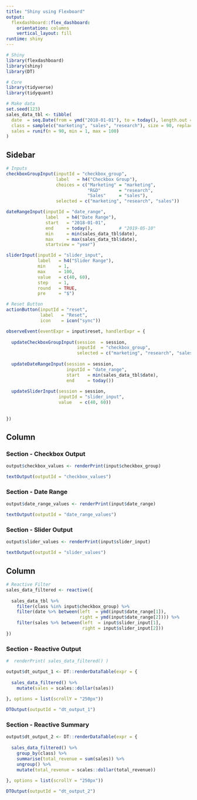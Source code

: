 ```yaml
---
title: "Shiny using Flexboard"
output: 
  flexdashboard::flex_dashboard:
    orientation: columns
    vertical_layout: fill
runtime: shiny
---
```


```r
# Shiny
library(flexdashboard)
library(shiny)
library(DT)

# Core
library(tidyverse)
library(tidyquant)
```

```r
# Make data
set.seed(123)
sales_data_tbl <- tibble(
  date  = seq.Date(from = ymd("2018-01-01"), to = today(), length.out = 90),
  class = sample(c("marketing", "sales", "research"), size = 90, replace = TRUE),
  sales = runif(n = 90, min = 1, max = 100)
)
```




Sidebar {.sidebar}
------------------------

```r
# Inputs
checkboxGroupInput(inputId = "checkbox_group", 
                   label   = h4("Checkbox Group"), 
                   choices = c("Marketing" = "marketing",
                               "R&D"       = "research",
                               "Sales"     = "sales"), 
                   selected = c("marketing", "research", "sales"))

dateRangeInput(inputId = "date_range", 
               label   = h4("Date Range"), 
               start   = "2018-01-01", 
               end     = today(),          # "2019-05-10" 
               min     = min(sales_data_tbl$date), 
               max     = max(sales_data_tbl$date), 
               startview = "year")

sliderInput(inputId = "slider_input", 
            label   = h4("Slider Range"), 
            min     = 1,
            max     = 100, 
            value   = c(40, 60), 
            step    = 1, 
            round   = TRUE, 
            pre     = "$")
```


```r
# Reset Button
actionButton(inputId = "reset", 
             label   = "Reset", 
             icon    = icon("sync"))

observeEvent(eventExpr = input$reset, handlerExpr = {
  
  updateCheckboxGroupInput(session  = session, 
                           inputId  = "checkbox_group", 
                           selected = c("marketing", "research", "sales"))
  
  updateDateRangeInput(session = session, 
                       inputId = "date_range", 
                       start   = min(sales_data_tbl$date), 
                       end     = today())
  
  updateSliderInput(session = session, 
                    inputId = "slider_input", 
                    value   = c(40, 60))
  
  
})
```



Column {data-width=500}
-----------------------

### Section - Checkbox Output

```r
output$checkbox_values <- renderPrint(input$checkbox_group)

textOutput(outputId = "checkbox_values")
```

### Section - Date Range

```r
output$date_range_values <- renderPrint(input$date_range)

textOutput(outputId = "date_range_values")
```

### Section - Slider Output

```r
output$slider_values <- renderPrint(input$slider_input)

textOutput(outputId = "slider_values")
```


Column {data-width=750}
-----------------------

```r
# Reactive Filter
sales_data_filtered <- reactive({
  
  sales_data_tbl %>%
    filter(class %in% input$checkbox_group) %>%
    filter(date %>% between(left  = ymd(input$date_range[1]), 
                            right = ymd(input$date_range[2]))) %>%
    filter(sales %>% between(left  = input$slider_input[1],
                             right = input$slider_input[2]))
})

```


### Section - Reactive Output

```r
#  renderPrint( sales_data_filtered() )

output$dt_output_1 <- DT::renderDataTable(expr = {
  
  sales_data_filtered() %>%
    mutate(sales = scales::dollar(sales))
  
}, options = list(scrollY = "250px"))

DTOutput(outputId = "dt_output_1")
```


### Section - Reactive Summary

```r
output$dt_output_2 <- DT::renderDataTable(expr = {
  
  sales_data_filtered() %>%
    group_by(class) %>%
    summarise(total_revenue = sum(sales)) %>%
    ungroup() %>%
    mutate(total_revenue = scales::dollar(total_revenue))
  
}, options = list(scrollY = "250px"))

DTOutput(outputId = "dt_output_2")

```

